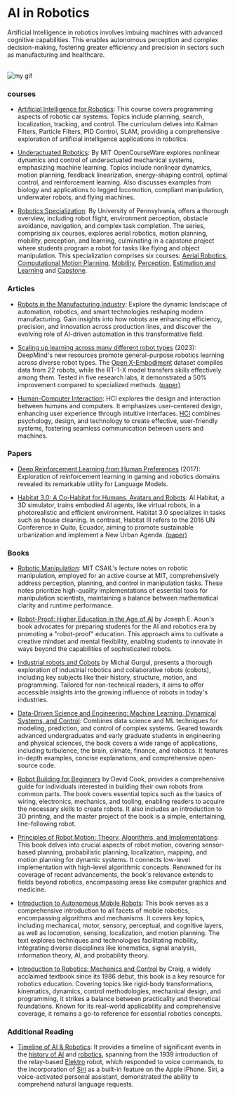 # AI in Robotics

Artificial Intelligence in robotics involves imbuing machines with advanced cognitive capabilities. This enables autonomous perception and complex decision-making, fostering greater efficiency and precision in sectors such as manufacturing and healthcare.

<br />

<Image src={myGif} alt="my gif" />

### courses

- [Artificial Intelligence for Robotics](https://www.udacity.com/course/artificial-intelligence-for-robotics--cs373): This course covers programming aspects of robotic car systems. Topics include planning, search, localization, tracking, and control. The curriculum delves into Kalman Filters, Particle Filters, PID Control, SLAM, providing a comprehensive exploration of artificial intelligence applications in robotics.

- [Underactuated Robotics](https://ocw.mit.edu/courses/6-832-underactuated-robotics-spring-2009/): By MIT OpenCourseWare explores nonlinear dynamics and control of underactuated mechanical systems, emphasizing machine learning. Topics include nonlinear dynamics, motion planning, feedback linearization, energy-shaping control, optimal control, and reinforcement learning. Also discusses examples from biology and applications to legged locomotion, compliant manipulation, underwater robots, and flying machines. 

- [Robotics Specialization](https://www.coursera.org/specializations/robotics): By University of Pennsylvania, offers a thorough overview, including robot flight, environment perception, obstacle avoidance, navigation, and complex task completion. The series, comprising six courses, explores aerial robotics, motion planning, mobility, perception, and learning, culminating in a capstone project where students program a robot for tasks like flying and object manipulation. This specialization comprises six courses:
<a class="link" target="_blank" href="https://www.coursera.org/learn/robotics-flight?specialization=robotics">Aerial Robotics</a>,
<a class="link" target="_blank" href="https://www.coursera.org/learn/robotics-motion-planning?specialization=robotics">Computational Motion Planning</a>,
<a class="link" target="_blank" href="https://www.coursera.org/learn/robotics-mobility?specialization=robotics"> Mobility</a>,
<a class="link" target="_blank" href="https://www.coursera.org/learn/robotics-perception?specialization=robotics">Perception</a>,
<a class="link" target="_blank" href="https://www.coursera.org/learn/robotics-learning?specialization=robotics">Estimation and Learning</a> and
<a class="link" target="_blank" href="https://www.coursera.org/learn/robotics-capstone?specialization=robotics">Capstone</a>.

 ### Articles

- [Robots in the Manufacturing Industry](https://www.wevolver.com/article/robots-in-the-manufacturing-industry-types-and-applications): Explore the dynamic landscape of automation, robotics, and smart technologies reshaping modern manufacturing. Gain insights into how robots are enhancing efficiency, precision, and innovation across production lines, and discover the evolving role of AI-driven automation in this transformative field.

- [Scaling up learning across many different robot types](https://www.deepmind.com/blog/scaling-up-learning-across-many-different-robot-types) (2023): DeepMind's new resources promote general-purpose robotics learning across diverse robot types. The <a class="link" target="_blank" href="https://robotics-transformer-x.github.io/">Open X-Embodiment</a> dataset compiles data from 22 robots, while the RT-1-X model transfers skills effectively among them. Tested in five research labs, it demonstrated a 50% improvement compared to specialized methods. <a class="link" target="_blank" href="https://arxiv.org/abs/2310.08864">(paper)</a>

- [Human-Computer Interaction](https://www.interaction-design.org/literature/topics/human-computer-interaction): HCI explores the design and interaction between humans and computers. It emphasizes user-centered design, enhancing user experience through intuitive interfaces. <a class="link" target="_blank" href="https://en.wikipedia.org/wiki/Human%E2%80%93computer_interaction">HCI</a> combines psychology, design, and technology to create effective, user-friendly systems, fostering seamless communication between users and machines.

### Papers

- [Deep Reinforcement Learning from Human Preferences](https://proceedings.neurips.cc/paper_files/paper/2017/file/d5e2c0adad503c91f91df240d0cd4e49-Paper.pdf) (2017): Exploration of reinforcement learning in gaming and robotics domains revealed its remarkable utility for Language Models.

- [Habitat 3.0: A Co-Habitat for Humans, Avatars and Robots](https://aihabitat.org/habitat3/): AI Habitat, a 3D simulator, trains embodied AI agents, like virtual robots, in a photorealistic and efficient environment. Habitat 3.0 specializes in tasks such as house cleaning. In contrast, Habitat III refers to the 2016 UN Conference in Quito, Ecuador, aiming to promote sustainable urbanization and implement a New Urban Agenda. <a class="link" target="_blank" href="https://ai.meta.com/static-resource/habitat3">(paper)</a>

### Books

- [Robotic Manipulation](https://manipulation.csail.mit.edu/): MIT CSAIL's lecture notes on robotic manipulation, employed for an active course at MIT, comprehensively address perception, planning, and control in manipulation tasks. These notes prioritize high-quality implementations of essential tools for manipulation scientists, maintaining a balance between mathematical clarity and runtime performance.

- [Robot-Proof: Higher Education in the Age of AI](http://repo.darmajaya.ac.id/5335/1/Robot-Proof_%20Higher%20Education%20in%20the%20Age%20of%20Artificial%20Intelligence%20%28%20PDFDrive%20%29.pdf) by Joseph E. Aoun's book advocates for preparing students for the AI and robotics era by promoting a "robot-proof" education. This approach aims to cultivate a creative mindset and mental flexibility, enabling students to innovate in ways beyond the capabilities of sophisticated robots.

- [Industrial robots and Cobots](https://www.goodreads.com/book/show/43184217-industrial-robots-and-cobots) by Michal Gurgul, presents a thorough exploration of industrial robotics and collaborative robots (cobots), including key subjects like their history, structure, motion, and programming. Tailored for non-technical readers, it aims to offer accessible insights into the growing influence of robots in today's industries. 

- [Data-Driven Science and Engineering: Machine Learning, Dynamical Systems, and Control](https://www.goodreads.com/book/show/40714461-data-driven-science-and-engineering): Combines data science and ML techniques for modeling, prediction, and control of complex systems. Geared towards advanced undergraduates and early graduate students in engineering and physical sciences, the book covers a wide range of applications, including turbulence, the brain, climate, finance, and robotics. It features in-depth examples, concise explanations, and comprehensive open-source code.

- [Robot Building for Beginners](https://electrovolt.ir/wp-content/uploads/2018/04/Robot-Building-for-Beginners-ElectroVolt.ir_.pdf) by David Cook, provides a comprehensive guide for individuals interested in building their own robots from common parts. The book covers essential topics such as the basics of wiring, electronics, mechanics, and tooling, enabling readers to acquire the necessary skills to create robots. It also includes an introduction to 3D printing, and the master project of the book is a simple, entertaining, line-following robot. 

- [Principles of Robot Motion: Theory, Algorithms, and Implementations](http://mathdep.ifmo.ru/wp-content/uploads/2018/10/Intelligent-Robotics-and-Autonomous-Agents-series-Choset-H.-et-al.-Principles-of-Robot-Motion_-Theory-Algorithms-and-Implementations-MIT-2005.pdf): This book delves into crucial aspects of robot motion, covering sensor-based planning, probabilistic planning, localization, mapping, and motion planning for dynamic systems. It connects low-level implementation with high-level algorithmic concepts. Renowned for its coverage of recent advancements, the book's relevance extends to fields beyond robotics, encompassing areas like computer graphics and medicine.

- [Introduction to Autonomous Mobile Robots](https://www.ucg.ac.me/skladiste/blog_13268/objava_56689/fajlovi/Introduction%20to%20Autonomous%20Mobile%20Robots%20book.pdf): This book serves as a comprehensive introduction to all facets of mobile robotics, encompassing algorithms and mechanisms. It covers key topics, including mechanical, motor, sensory, perceptual, and cognitive layers, as well as locomotion, sensing, localization, and motion planning. The text explores techniques and technologies facilitating mobility, integrating diverse disciplines like kinematics, signal analysis, information theory, AI, and probability theory.

- [Introduction to Robotics: Mechanics and Control](http://mathdep.ifmo.ru/wp-content/uploads/2018/10/John-J.Craig-Introduction-to-Robotics-Mechanics-and-Control-3rd-edition-Pearson-Education-Inc.-2005.pdf) by Craig, a widely acclaimed textbook since its 1986 debut, this book is a key resource for robotics education. Covering topics like rigid-body transformations, kinematics, dynamics, control methodologies, mechanical design, and programming, it strikes a balance between practicality and theoretical foundations. Known for its real-world applicability and comprehensive coverage, it remains a go-to reference for essential robotics concepts.


### Additional Reading

- [Timeline of AI & Robotics](https://www.computerhistory.org/timeline/ai-robotics/): It provides a timeline of significant events in the <a class="link" target="_blank" href="https://en.wikipedia.org/wiki/Timeline_of_artificial_intelligence">history of AI</a> and <a class="link" target="_blank" href="https://en.wikipedia.org/wiki/Robotics">robotics</a>, spanning from the 1939 introduction of the relay-based <a class="link" target="_blank" href="https://en.wikipedia.org/wiki/Elektro">Elektro</a> robot, which responded to voice commands, to the incorporation of <a class="link" target="_blank" href="https://en.wikipedia.org/wiki/Siri">Siri</a> as a built-in feature on the Apple iPhone. Siri, a voice-activated personal assistant, demonstrated the ability to comprehend natural language requests. 

